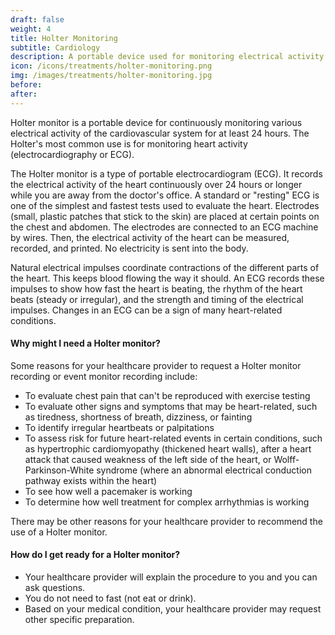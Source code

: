 ---
draft: false
weight: 4
title: Holter Monitoring
subtitle: Cardiology
description: A portable device used for monitoring electrical activity of the cardiovascular system.
icon: /icons/treatments/holter-monitoring.png
img: /images/treatments/holter-monitoring.jpg
before:
after:
---
 
Holter monitor is a portable device for continuously monitoring various electrical activity of the cardiovascular system for at least 24 hours. The Holter's most common use is for monitoring heart activity (electrocardiography or ECG).


The Holter monitor is a type of portable electrocardiogram (ECG). It records the electrical activity of the heart continuously over 24 hours or longer while you are away from the doctor's office. A standard or "resting" ECG is one of the simplest and fastest tests used to evaluate the heart. Electrodes (small, plastic patches that stick to the skin) are placed at certain points on the chest and abdomen. The electrodes are connected to an ECG machine by wires. Then, the electrical activity of the heart can be measured, recorded, and printed. No electricity is sent into the body.

Natural electrical impulses coordinate contractions of the different parts of the heart. This keeps blood flowing the way it should. An ECG records these impulses to show how fast the heart is beating, the rhythm of the heart beats (steady or irregular), and the strength and timing of the electrical impulses. Changes in an ECG can be a sign of many heart-related conditions.


#### Why might I need a Holter monitor?

Some reasons for your healthcare provider to request a Holter monitor recording or event monitor recording include:

- To evaluate chest pain that can't be reproduced with exercise testing
- To evaluate other signs and symptoms that may be heart-related, such as tiredness, shortness of breath, dizziness, or fainting
- To identify irregular heartbeats or palpitations
- To assess risk for future heart-related events in certain conditions, such as hypertrophic cardiomyopathy (thickened heart walls), after a heart attack that caused weakness of the left side of the heart, or Wolff-Parkinson-White syndrome (where an abnormal electrical conduction pathway exists within the heart)
- To see how well a pacemaker is working
- To determine how well treatment for complex arrhythmias is working

There may be other reasons for your healthcare provider to recommend the use of a Holter monitor.

#### How do I get ready for a Holter monitor?

- Your healthcare provider will explain the procedure to you and you can ask questions.
- You do not need to fast (not eat or drink).
- Based on your medical condition, your healthcare provider may request other specific preparation.
